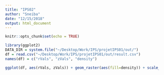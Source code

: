 ```yaml
---
title: "IPS02"
author: "Sneiba"
date: "12/15/2018"
output: html_document
---
```


```r
knitr::opts_chunk$set(echo = TRUE)
```

```r
library(ggplot2)
DATA_DIR = system.file("~/Desktop/Work/IPS/projetIPS01/out/")
df = read.csv("~/Desktop/Work/IPS/projetIPS01/out/result.csv")
names(df) = c("rVals", "zVals", "density")

ggplot(df, aes(rVals, zVals)) + geom_raster(aes(fill=density)) + scale_fill_gradientn(colours = terrain.colors(4)) + labs(x="x (from -10 fm to 10 fm)", y="z (from -10 fm to 10 fm)") + labs(title = "Nuclear Density for theta = 0")
```